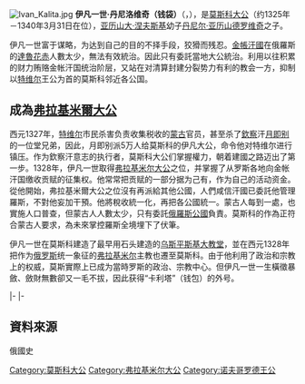 {{unreferenced|time=2012-2-7}} 
[[File:Ivan_Kalita.jpg|thumb]]
'''伊凡一世·丹尼洛维奇（钱袋）'''（{{Lang|ru|Ива́н I Дани́лович Калита́}}，{{bd|1288年||1340年|3月31日|}}），是[[莫斯科大公|莫斯科大公]]（约1325年－1340年3月31日在位），[[亚历山大·涅夫斯基|亚历山大·涅夫斯基]]幼子[[丹尼尔·亚历山德罗维奇|丹尼尔·亚历山德罗维奇]]之子。

伊凡一世富于谋略，为达到自己的目的不择手段，狡猾而残忍。[[金帳汗國|金帳汗國]]在俄羅斯的[[達魯花赤|達魯花赤]]人數太少，無法有效統治。因此只有委託當地大公統治。利用以往积累的财力贿赂金帐汗国统治阶层，又站在对清算封建分裂势力有利的教会一方，抑制以[[特维尔|特维尔]]王公为首的莫斯科邻近各公国。

==成為[[弗拉基米爾大公|弗拉基米爾大公]]==
西元1327年，[[特维尔|特维尔]]市民杀害负责收集税收的[[蒙古|蒙古]]官员，甚至杀了[[欽察|欽察]]汗[[月即别|月即别]]的一位堂兄弟，因此，月即别派5万人给莫斯科的伊凡大公，命令他对特维尔进行镇压。作为欽察汗意志的执行者，莫斯科大公们掌握權力，朝着建國之路迈出了第一步。1328年，伊凡一世取得[[弗拉基米尔大公|弗拉基米尔大公]]之位，并掌握了从罗斯各地向金帐汗国缴收贡赋的征集权。他常常把贡赋的一部分据为己有，作为自己的活动资金。從他開始，弗拉基米爾大公之位沒有再派給其他公國，人們咸信汗國已委託他管理羅斯，不對他妄加干預。他將稅收統一化，再把各公國統一。蒙古人每到一處，也實施人口普查，但蒙古人人數太少，只有委託[[俄羅斯公國|俄羅斯公國]]負責。莫斯科的作為正符合蒙古人要求，為未來掌控羅斯全境埋下了伏筆。

伊凡一世在莫斯科建造了最早用石头建造的[[乌斯平斯基大教堂|乌斯平斯基大教堂]]，並在西元1328年把作为[[俄罗斯|俄罗斯]]统一象征的[[弗拉基米尔|弗拉基米尔]]主教也遷至莫斯科。由于他利用了政治和宗教上的权威，莫斯實際上已成为當時罗斯的政治、宗教中心。但伊凡一世一生橫徵暴斂、斂財無數卻又一毛不拔，因此获得“卡利塔”（钱包）的外号。

{{S-start}}
{{S-hou|[[留里克王朝|留里克王朝]]||1288年|1340年|3月31日}}
{{s-break}}
{{S-reg|}}
{{s-before|[[尤里·達尼洛維奇|尤里·達尼洛維奇]]}}
{{s-title|[[莫斯科大公|莫斯科大公]]|1325－1340}}
{{s-after|[[謝苗·伊萬諾維奇|謝苗·伊萬諾維奇]]|rows=3}}
|-
{{s-before|[[亞歷山大·米哈伊洛維奇|亞歷山大·米哈伊洛維奇]]|rows=2}}
{{s-title|[[弗拉基米爾大公|弗拉基米爾大公]]|1328－1340}}
|-
{{s-title|[[諾夫哥羅德統治者列表|諾夫哥羅德王公]]|1328－1337}}
{{S-end}}

{{羅斯國家元首}}

== 資料來源 ==
俄國史{{Author missing}}{{Publisher missing}}{{Page needed}}

{{Authority control}}
[[Category:莫斯科大公|Category:莫斯科大公]]
[[Category:弗拉基米尔大公|Category:弗拉基米尔大公]]
[[Category:诺夫哥罗德王公|Category:诺夫哥罗德王公]]